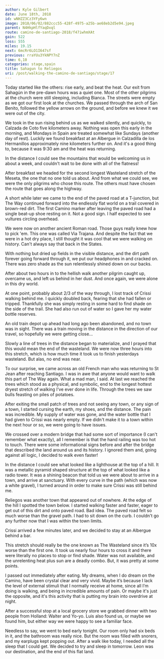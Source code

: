 ```yaml
---
author: Kyle Gilbert
date: June 18th, 2018
id: wNHZZ3Cz3YFy6wn
image: 2018/06/02/882ccc55-428f-4975-a25b-ae68eb2d5e94.jpeg
parent: N4HkpHlfYaqDxql
route: camino-de-santiago-2018/f47iwhmXAt
gain: 522
loss: 555
miles: 19.15
next: 6mcRr6LO1I647sf
previous: rraYUu3YkNPY7nZ
time: 6,10
categories: stage,spain
title: Sahagun to Reliegos
uri: /post/walking-the-camino-de-santiago/stage/17
---
```


<Stats />

<Route />

Today started like the others: rise early, and beat the heat. Our exit
from Sahagún in the pre-dawn hours was a quiet one. Most of the other pilgrims
at the church were still sleeping, including Bianca. The streets were empty as
we got our first look at the churches. We passed through the arch of San
Benito, followed the yellow arrows on the ground, and before we knew it we were
out of the city.

We took in the sun rising behind us as we walked silently, and quickly, to
Calzada de Coto five kilometers away. Nothing was open this early in the
morning, and Mondays in Spain are treated somewhat like Sundays (another day of
rest). Luckily we found breakfast at an Albergue in Calzadilla de los
Hermanillos approximately nine kilometers further on. And it's a good thing to,
because it was 9:30 am and the heat was returning.

In the distance I could see the mountains that would be welcoming us in about a
week, and couldn't wait to be done with all of the flatness!

After breakfast we headed for the second longest Wasteland stretch of the
Meseta, the one that no one told us about. And from what we could see, we were
the only pilgrims who chose this route. The others must have chosen the route
that goes along the highway.

A short while later we came to the end of the paved road at a T-junction, but
The Way continued forward into the endlessly flat world on a trail covered in
brown-red dirt. The first Camino marker after leaving the paved road had a
single beat-up shoe resting on it. Not a good sign. I half expected to see
vultures circling overhead.

We were now on another ancient Roman road. Those guys really knew how to
pick 'em. This one was called Via Trajana. And despite the fact that we were in
a hot dry place, I still thought it was cool that we were walking on history.
Can't always say that back in the States.

With nothing but dried up fields in the visible distance, and the dirt path
forever going forward through it, we put our headphones in and cracked on.
There was zero shade as the sun relentlessly shined down on our backs.

After about two hours in to the hellish walk another pilgrim caught up, overcame
us, and left us behind in her dust. And once again, we were alone in this dry
world.

At one point, probably about 2/3 of the way through, I lost track of Crissi
walking behind me. I quickly doubled back, fearing that she had fallen or
tripped. Thankfully she was simply resting in some hard to find shade on the
side of the trail. She had also run out of water so I gave her my water bottle
reserves.

An old train depot up ahead had long ago been abandoned, and no town was in
sight. There was a train moving in the distance in the direction of our travel,
so hopefully we were getting close...

Slowly a line of trees in the distance began to materialize, and I prayed that
this would mean the end of the wasteland. We were now three hours into this
stretch, which is how much time it took us to finish yesterdays wasteland. But
alas, no end was near.

To our surprise, we came across an old French man who was returning to St Jean
after reaching Santiago. I was in awe that anyone would want to walk this part
of The Way again. What a mad man, I said. At last we reached the trees which
stood as a physical, and symbolic, end to the longest hottest dryest stretch of
walking I've ever done in life. Through the trees we saw bulls feasting on
piles of potatoes.

After exiting the small patch of trees and not seeing any town, or any sign of a
town, I started cursing the earth, my shoes, and the distance. The pain was
incredible. My supply of water was gone, and the water bottle that I had given
to Crissi was nearly empty. If we didn't make it to a town within the next hour
or so, we were going to have issues.

We crossed over a modern bridge that had some sort of importance (I can't
remember what exactly), all I remember is that the hand railing was too hot to
touch. There were some informational signs before and after the bridge that
described the land around us and its history. I ignored them and, going against
all logic, I decided to walk even faster!

In the distance I could see what looked like a lighthouse at the top of a hill.
It was a metallic pyramid shaped structure at the top of what looked like a
radio tower. It was a shining beacon that told us we were about to arrive in a
town, and arrive at sanctuary. With every curve in the path (which was now a
white gravel), I turned around in order to make sure Crissi was still behind
me.

Reliegos was another town that appeared out of nowhere. At the edge of the hill
I spotted the town below. I started walking faster and faster, eager to get out
of this dirt and onto paved road. Bad idea. The paved road felt so much worse
than the gravel path. I had to sit down on the curb. I couldn't go any further
now that I was within the town limits.

Crissi arrived a few minutes later, and we decided to stay at an Albergue behind
a bar.

This stretch should really be the one known as The Wasteland since it’s 10x
worse than the first one. It took us nearly four hours to cross it and there
were literally no places to stop or find shade. Water was not available, and
the unrelenting heat plus sun are a deadly combo. But, it was pretty at some
points.

I passed out immediately after eating. My dreams, when I do dream on the Camino,
have been crystal clear and very vivid. Maybe it’s because I lack the level of
external stimuli that I normally receive at home, since all I’m doing is
walking, and being in incredible amounts of pain. Or maybe it's just the
opposite, and it's this activity that is putting my brain into overdrive at
night.

After a successful stop at a local grocery store we grabbed dinner with two
people from Holland: Walter and Yo-yo. Luis also found us, or maybe we found
him, but either way we were happy to see a familiar face.

Needless to say, we went to bed early tonight. Our room only had six beds in it,
and the bathroom was really nice. But the room was filled with snorers, and my
earplugs kept popping out. After a walk like today, I needed all the sleep that
I could get. We decided to try and sleep in tomorrow. Leon was our destination,
and the end of this flat land.

